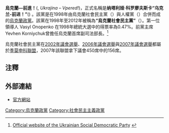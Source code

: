 {{Infobox Political Party
|country=烏克蘭
| party_name = 烏克蘭—前進！
| name_native = {{Lang|uk|Україна – Вперед!}}
| party_logo = [[File:Ukraine_–_Forward!.png|File:Ukraine – Forward!.png]]
| leader = 纳塔利娅·科罗廖夫斯卡
| foundation = 1998年
| ideology = [[社會民主主義|社會民主主義]]<br>[[親俄|親俄]]
|政治立场 = [[中間偏左|中間偏左]]
| international = [[社会党国际|社会党国际]]
| colours = 粉紅色
|colorcode=pink
| headquarters = [[烏克蘭|烏克蘭]][[基輔|基輔]]
| website = {{url|ukraina-vpered.com}}
}}

'''烏克蘭—前進！'''({{lang-uk|Україна – Вперед!}}, ''Ukrajina – Vpered!'')，正式名稱是'''纳塔利娅·科罗廖夫斯卡“乌克兰-前进！”'''({{lang-uk|Партію Наталії Королевської "Україна - Вперед!"}}) 。該黨是在1998年由烏克蘭社會民主黨（{{lang-uk|Соціал-демократичної партії України}}）與人權黨（{{lang-uk|Партії прав людини}}）合併而成的[[烏克蘭|烏克蘭]][[政黨|政黨]]。該黨在1998年至2012年被稱為'''“烏克蘭社會民主黨”'''（{{lang-uk|Українська соціал-демократична партія, Ukrayins'ka Sotsial-Demokratychna Partiya, УСДП, USDP}}）。第一位領導人 Vasyl Onopenko 在1998年總統大選中的得票率為0.47%。前黨主席Yevhen Korniychuk曾擔任烏克蘭首席副司法部長。<ref>[http://www.usdp.kiev.ua/?mid=147 Official website of the Ukrainian Social Democratic Party] {{Wayback|url=http://www.usdp.kiev.ua/?mid=147 |date=20081227222347 }}</ref>

烏克蘭社會民主黨在[[2002年烏克蘭議會選舉|2002年議會選舉]]、[[2006年烏克蘭議會選舉|2006年議會選舉]]與[[2007年烏克蘭議會選舉|2007年議會選舉]]都屬於[[季莫申科聯盟|季莫申科聯盟]]，2007年該聯盟拿下議會450席中的156席。

==注釋==
{{Reflist}}

==外部連結==
* [https://web.archive.org/web/20120327135037/http://www.usdp.kiev.ua/ 官方網站]

[[Category:烏克蘭政黨|Category:烏克蘭政黨]]
[[Category:社會民主主義政黨|Category:社會民主主義政黨]]

{{政黨小作品}}